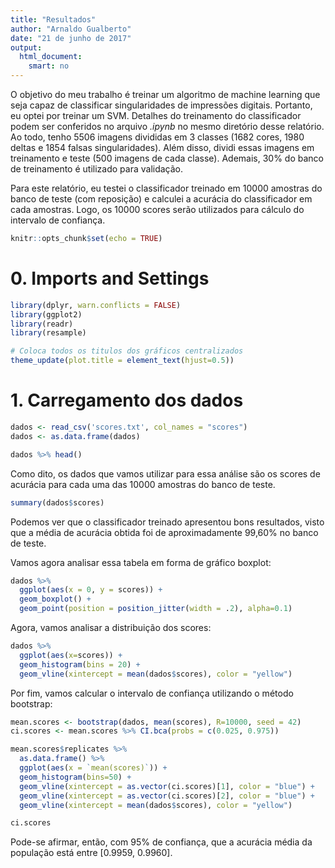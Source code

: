 ```yaml
---
title: "Resultados"
author: "Arnaldo Gualberto"
date: "21 de junho de 2017"
output: 
  html_document:
    smart: no
---
```


O objetivo do meu trabalho é treinar um algoritmo de machine learning que seja capaz de classificar singularidades de impressões digitais. Portanto, eu optei por treinar um SVM. Detalhes do treinamento do classificador podem ser conferidos no arquivo _.ipynb_ no mesmo diretório desse relatório. Ao todo, tenho 5506 imagens divididas em 3 classes (1682 cores, 1980 deltas e 1854 falsas singularidades). Além disso, dividi essas imagens em treinamento e teste (500 imagens de cada classe). Ademais, 30% do banco de treinamento é utilizado para validação. 

Para este relatório, eu testei o classificador treinado em 10000 amostras do banco de teste (com reposição) e calculei a acurácia do classificador em cada amostras. Logo, os 10000 scores serão utilizados para cálculo do intervalo de confiança.

```r
knitr::opts_chunk$set(echo = TRUE)
```

# 0. Imports and Settings

```r
library(dplyr, warn.conflicts = FALSE)
library(ggplot2)
library(readr)
library(resample)

# Coloca todos os titulos dos gráficos centralizados
theme_update(plot.title = element_text(hjust=0.5))
```

# 1. Carregamento dos dados

```r
dados <- read_csv('scores.txt', col_names = "scores")
dados <- as.data.frame(dados)

dados %>% head()
```

Como dito, os dados que vamos utilizar para essa análise são os scores de acurácia para cada uma das 10000 amostras do banco de teste.

```r
summary(dados$scores)
```

Podemos ver que o classificador treinado apresentou bons resultados, visto que a média de acurácia obtida foi de aproximadamente 99,60% no banco de teste.

Vamos agora analisar essa tabela em forma de gráfico boxplot:

```r
dados %>%
  ggplot(aes(x = 0, y = scores)) +
  geom_boxplot() +
  geom_point(position = position_jitter(width = .2), alpha=0.1)
```

Agora, vamos analisar a distribuição dos scores:

```r
dados %>%
  ggplot(aes(x=scores)) +
  geom_histogram(bins = 20) +
  geom_vline(xintercept = mean(dados$scores), color = "yellow")
```

Por fim, vamos calcular o intervalo de confiança utilizando o método bootstrap:

```r
mean.scores <- bootstrap(dados, mean(scores), R=10000, seed = 42)
ci.scores <- mean.scores %>% CI.bca(probs = c(0.025, 0.975))

mean.scores$replicates %>%
  as.data.frame() %>%
  ggplot(aes(x = `mean(scores)`)) +
  geom_histogram(bins=50) +
  geom_vline(xintercept = as.vector(ci.scores)[1], color = "blue") +
  geom_vline(xintercept = as.vector(ci.scores)[2], color = "blue") +
  geom_vline(xintercept = mean(dados$scores), color = "yellow")

ci.scores
```

Pode-se afirmar, então, com 95% de confiança, que a acurácia média da população está entre [0.9959, 0.9960].
